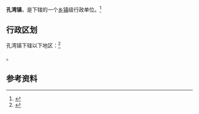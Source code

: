 {{中国乡级行政区|42/06/84/105/000}}

'''孔湾镇'''，是{{PRC admin/fullname|42/06/84/105/000|3}}下辖的一个[[乡镇|乡镇]]级行政单位。<ref>{{PRC admin/ref sgc|{{PRC admin/parent|42/06/84/105/000}}}}</ref>

== 行政区划 ==

孔湾镇下辖以下地区：<ref>{{PRC admin/ref sgc|42/06/84/105/000}}</ref>

{{PRC admin/children|42/06/84/105/000}}。

== 参考资料 ==

{{reflist}}

{{行政区划小作品}}
{{PRC admin/navcat|42/06/84/105/000}}